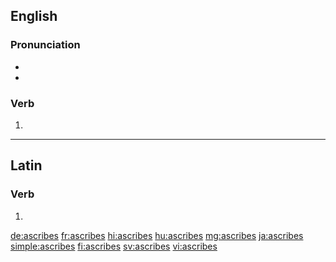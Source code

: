 ==English==

===Pronunciation===
* {{IPA|/əˈskɹaɪbz/|lang=en}}
* {{rhymes|aɪbz|lang=en}}

===Verb===
{{head|en|verb form}}

# {{en-third-person singular of|ascribe}}

----

==Latin==

===Verb===
{{la-verb-form|āscrībēs}}

# {{inflection of|āscrībō||2|s|futr|actv|indc|lang=la}}

[[de:ascribes]]
[[fr:ascribes]]
[[hi:ascribes]]
[[hu:ascribes]]
[[mg:ascribes]]
[[ja:ascribes]]
[[simple:ascribes]]
[[fi:ascribes]]
[[sv:ascribes]]
[[vi:ascribes]]